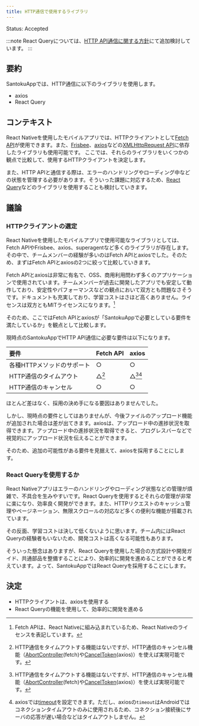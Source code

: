 ```yaml
---
title: HTTP通信で使用するライブラリ
---
```


Status: Accepted

<!--
Proposed: 提案中
Accepted: 採用
Rejected: 却下
Superseded: 廃止
-->

:::note
React Queryについては、[HTTP API通信に関する方針](./adr-012-http-api.mdx)にて追加検討しています。
:::

## 要約

SantokuAppでは、HTTP通信に以下のライブラリを使用します。

- axios
- React Query

## コンテキスト

React Nativeを使用したモバイルアプリでは、HTTPクライアントとして[Fetch API](https://developer.mozilla.org/ja/docs/Web/API/Fetch_API)が使用できます。また、[Frisbee](https://github.com/niftylettuce/frisbee)、[axios](https://github.com/axios/axios)などの[XMLHttpRequest API](https://developer.mozilla.org/ja/docs/Web/API/XMLHttpRequest)に依存したライブラリも使用可能です。
ここでは、それらのライブラリをいくつかの観点で比較して、使用するHTTPクライアントを決定します。

また、HTTP APIと通信する際は、エラーのハンドリングやローディング中などの状態を管理する必要があります。そういった課題に対応するため、[React Query](https://react-query.tanstack.com/overview)などのライブラリを使用することも検討していきます。

## 議論

### HTTPクライアントの選定

React Nativeを使用したモバイルアプリで使用可能なライブラリとしては、Fetch APIやFrisbee、axios、superagentなど多くのライブラリが存在します。その中で、チームメンバーの経験が多いのはFetch APIとaxiosでした。そのため、まずはFetch APIとaxiosの2つに絞って比較していきます。

Fetch APIとaxiosは非常に有名で、OSS、商用利用問わず多くのアプリケーションで使用されています。チームメンバーが過去に開発したアプリでも安定して動作しており、安定性やパフォーマンスなどの観点において双方とも問題なさそうです。ドキュメントも充実しており、学習コストはさほど高くありません。ライセンスは双方ともMITライセンスになります。[^1]

[^1]: Fetch APIは、React Nativeに組み込まれているため、React Nativeのライセンスを表記しています。

そのため、ここではFetch APIとaxiosが「SantokuAppで必要としている要件を満たしているか」を観点として比較します。

現時点のSantokuAppでHTTP API通信に必要な要件は以下になります。

| 要件 | Fetch API | axios |
| :-- | :--------- | :---- |
| 各種HTTPメソッドのサポート | ○ | ○ |
| HTTP通信のタイムアウト | △[^2] | △[^2][^3] |
| HTTP通信のキャンセル | ○ | ○ |

[^2]: HTTP通信をタイムアウトする機能はないですが、HTTP通信のキャンセル機能（[AbortController](https://developer.mozilla.org/en-US/docs/Web/API/AbortController)(fetch)や[CancelToken](https://axios-http.com/docs/cancellation)(axios)）を使えば実現可能です。
[^3]: axiosでは[timeout](https://github.com/axios/axios#request-config)を設定できます。ただし、axiosの`timeout`はAndroidではコネクションタイムアウトのみに使用されるため、コネクション接続後にサーバの応答が遅い場合などはタイムアウトしません。

ほとんど差はなく、採用の決め手になる要因はありませんでした。

しかし、現時点の要件としてはありませんが、今後ファイルのアップロード機能が追加された場合は差が出てきます。axiosは、アップロード中の進捗状況を取得できます。アップロード中の進捗状況を取得できると、プログレスバーなどで視覚的にアップロード状況を伝えることができます。

そのため、追加の可能性がある要件を見据えて、axiosを採用することにします。

### React Queryを使用するか

React Nativeアプリはエラーのハンドリングやローディング状態などの管理が煩雑で、不具合を生みやすいです。React Queryを使用するとそれらの管理が非常に楽になり、効率良く開発ができます。また、HTTPリクエストのキャッシュ管理やページネーション、無限スクロールの対応など多くの便利な機能が搭載されています。

<!-- textlint-disable ja-technical-writing/ja-no-weak-phrase -->

その反面、学習コストは決して低くないように思います。チーム内にはReact Queryの経験者もいないため、開発コストは高くなる可能性もあります。

<!-- textlint-enable ja-technical-writing/ja-no-weak-phrase -->

そういった懸念はありますが、React Queryを使用した場合の方式設計や開発ガイド、共通部品を整備することにより、効率的に開発を進めることができると考えています。よって、SantokuAppではReact Queryを採用することにします。

## 決定

- HTTPクライアントは、axiosを使用する
- React Queryの機能を使用して、効率的に開発を進める
